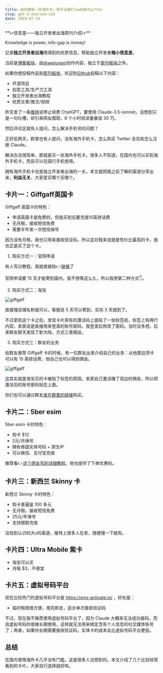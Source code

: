 ```yaml
---
title: 如何拥有一张海外卡，用于注册Claude和Twitter
slug: get-a-oversea-sim
date: 2024-07-19
---
```


<Aside>
**\<信息差——独立开发者出海周刊介绍\>**

Knowledge is power, info-gap is money!

记录**独立开发者出海**用得到的优质信息，帮助独立开发者**缩小信息差**。

当前是[博客板块](/blogs)，由[@weijunext](https://x.com/weijunext)创作内容，独立于[周刊板块](/)之外。

如果你想投稿作品到[周刊板块](/)，欢迎到[Github](https://github.com/weijunext/gapis.money/issues)投稿以下内容：
- 开源项目
- 创意工具/生产力工具
- 独立开发者出海教程
- 优质文章/推文/视频
</Aside>


昨天发了一条[推特](https://x.com/weijunext/status/1813860633978589513)说停止续费 ChatGPT，要使用 Claude-3.5-sonnet。没想到只是一句吐槽，却引来网友围观，6 个小时阅读量暴涨 30 万。

然后评论区就有人提问，怎么解决手机号的问题？

正好前两天，群里也有人提问，没有海外手机卡，怎么购买 Twitter 会员和怎么注册 Claude。

解决办法很简单，那就是买一张海外手机卡。很多人不知道，在国内也可以买到海外手机卡，而且可以在国行手机使用。

拥有海外手机卡也是独立开发者出海的一关，本文就把我之前了解的渠道分享出来，**利益无关**，大家爱买哪个买哪个。

## 卡片一：Giffgaff英国卡

Giffgaff 英国卡的特色：

- 申请英国卡是免费的，但是买到后要充值10英镑话费
- 无月租，接收短信免费
- 需要半年发一次短信保号

因为没有月租，我也只用来接收验证码，所以这对我来说就是性价比最高的卡，我也正是买了这个卡。

1. 购买方式一：官网申请

有人写过教程，我就直接贴👉[链接](https://rh0w322x8w.feishu.cn/wiki/ASkswc9BliHK9IkQX5xcfeeSnJg)了

官网申请要 15 天才能寄到国内，我不想等这么久，所以我用第二种方式👇。

2. 购买方式二：淘宝

![giffgaff](/assets/blogs001/tb-sim.webp)

直接搜店铺名称就可以，客服说 5 天可以寄到，实际 3 天就到了。

不过拿到这个卡之后，发现卡片原有的激活码上面贴了一张标签纸，标签上有两行内容，卖家说是直接用来登录的账号密码，我登录后修改了密码。当时没多想，后来群友聊天发现了新大陆，方式三里细说。

3. 购买方式三：群友的业务

给群友推荐 Giffgaff 卡的时候，有一位群友出来介绍自己的业务：从他那边领卡可以有 15 英镑话费，他自己也可以得到佣金。

![giffgaff](/assets/blogs001/group1.webp)

这其实就是淘宝买的卡被贴了标签的原因，卖家自己激活赚了双边的佣金，所以把激活后的账号密码贴在上面。

你们也可以通过群友[发在群里的链接](https://www.maizimi.com/oversea/oversea-tel-giffgaff/)购买。

## 卡片二：5ber esim

5ber esim 卡的特色：

- 购卡 $12
- 2元/月保号
- 拥有泰国实体号码 + 原生IP
- 可以微信、支付宝充值

推荐看👉[这个网友写的详细教程](https://m.okjike.com/originalPosts/662fa887a922aa28d043f0dc?s=ewoidSI6ICI1OGExMWY0ODg4ZjNkYjAwMTYxMDJlNWEiCn0=)，他也提供了下单优惠码。


## 卡片三：新西兰 Skinny 卡

新西兰 Skinny 卡的特色：

- 购卡普遍是 100 多元
- 无月租，接收短信免费
- 25元/年保号
- 支持银联充值

没找到认识的大v的渠道，推特上很多人在卖，随便搜一下就有。

## 卡片四：Ultra Mobile 紫卡

- 淘宝可以买
- 月租 $3，不便宜


## 卡片五：虚拟号码平台

现在比较热门的虚拟号码平台是 https://sms-activate.io/ ，好处是：

- 临时租用很方便，用完即走，适合单次接收验证码

不过，现在我不推荐使用虚拟号码平台了，因为 Claude 大概率无法成功接码，而且虚拟号码你很难长期使用，这样就无法用来绑定含有个人信息的社交媒体账号了；再者，如果你长期需要接收验证码，实体卡的成本会比虚拟号码平台更低。


## 总结

在国内使用海外卡几乎没有门槛，这是很多人没想到的。本文介绍了几个比较经常看到的卡片，大家自行选择就好啦。